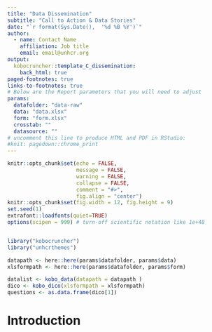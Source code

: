 ```yaml
---
title: "Data Dissemination"
subtitle: "Call to Action & Data Stories"
date: "`r format(Sys.Date(),  '%d %B %Y')`"
author:
  - name: Contact Name
    affiliation: Job title
    email: email@unhcr.org
output:
  kobocruncher::template_C_dissemination:
    back_html: true
paged-footnotes: true
links-to-footnotes: true
# Below are the Report parameters that you will need to adjust
params:
  datafolder: "data-raw"
  data: "data.xlsx"
  form: "form.xlsx"
  crosstab: ""
  datasource: ""
# uncomment this line to produce HTML and PDF in RStudio:
#knit: pagedown::chrome_print
---
```



<!--
All packages used are loaded upfront so the reader knows which are required to replicate the analysis. 
Messages and warnings resulting from loading the package are suppressed. 
Explanation is provided regarding the purpose of each package (there are over 10,000 packages, don't assume that I know why you loaded each package).
-->

```r
knitr::opts_chunk$set(echo = FALSE, 
                      message = FALSE, 
                      warning = FALSE, 
                      collapse = FALSE,
                      comment = "#>",
                      fig.align = "center")
knitr::opts_chunk$set(fig.width = 12, fig.height = 9)
set.seed(1)
extrafont::loadfonts(quiet=TRUE)
options(scipen = 999) # turn-off scientific notation like 1e+48


library("kobocruncher")
library("unhcrthemes")

```


<!--
Original source where the data was obtained is cited and, if possible, hyperlinked. 
Source data is thoroughly explained (i.e. what was the original purpose of the data, when was it collected, how many variables did the original have, explain any peculiarities of the source data such as how missing values are recorded, or how data was imputed, etc.). 
Data importing and cleaning steps are explained in the text (tell me why you are doing the data cleaning activities that you perform) and follow a logical process.
Once your data is clean, show what the final data set looks like. However, do not print off a data frame with 200+ rows; show me the data in the most condensed form possible. 
Provide summary information about the variables of concern in your cleaned data set. Do not just print off a bunch of code chunks with str(), summary(), etc. Rather, provide me with a consolidated explanation, either with a table that provides summary info for each variable or a nicely written summary paragraph with inline code.
-->



```r
datapath <- here::here(params$datafolder, params$data)
xlsformpath <- here::here(params$datafolder, params$form) 

datalist <- kobo_data(datapath = datapath )
dico <- kobo_dico(xlsformpath = xlsformpath)
questions <- as.data.frame(dico[1])


```


# Introduction {-}
<!-- 
Provide an introduction that explains the problem statement you are addressing. Why should I be interested in this? 
Provide a short explanation of how you plan to address this problem statement (the data used and the methodology employed) 
Discuss your current proposed approach/analytic technique you think will address (fully or partially) this problem. 
Explain how your analysis will help the consumer of your analysis.
-->


<!--
Discuss how you plan to uncover new information in the data that is not self-evident. What are different ways you could look at this data to answer the questions you want to answer? Do you plan to slice and dice the data in different ways, create new variables, or join separate data frames to create new summary information? How could you summarize your data to answer key questions? 
What types of plots and tables will help you to illustrate the findings to your questions? 
What do you not know how to do right now that you need to learn to answer your questions? 
Do you plan on incorporating any machine learning techniques (i.e. linear regression, discriminant analysis, cluster analysis) to answer your questions? 
-->



<!--
4.1 Discuss how you plan to uncover new information in the data that is not self-evident. What are different ways you could look at this data to answer the questions you want to answer? Do you plan to slice and dice the data in different ways, create new variables, or join separate data frames to create new summary information? How could you summarize your data to answer key questions? 
4.2 What types of plots and tables will help you to illustrate the findings to your questions? 
4.3 What do you not know how to do right now that you need to learn to answer your questions? 
4.4 Do you plan on incorporating any machine learning techniques (i.e. linear regression, discriminant analysis, cluster analysis) to answer your questions? 
-->
